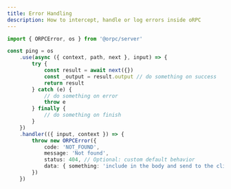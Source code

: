 ```yaml
---
title: Error Handling
description: How to intercept, handle or log errors inside oRPC
---
```


```ts twoslash
import { ORPCError, os } from '@orpc/server'

const ping = os
    .use(async ({ context, path, next }, input) => {
        try {
            const result = await next({})
            const _output = result.output // do something on success
            return result
        } catch (e) {
            // do something on error
            throw e
        } finally {
            // do something on finish
        }
    })
    .handler(({ input, context }) => {
        throw new ORPCError({
            code: 'NOT_FOUND',
            message: 'Not found',
            status: 404, // Optional: custom default behavior
            data: { something: 'include in the body and send to the client' } // pass data to the client
        })
    })
```

